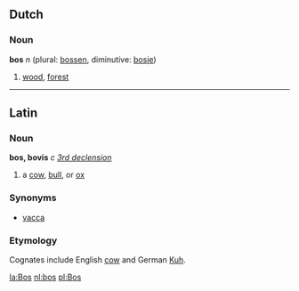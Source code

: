 ==Dutch==
===Noun===
'''bos''' ''n'' (plural: [[bossen]], diminutive: [[bosje]])

# [[wood]], [[forest]]
----
==Latin==
===Noun===
'''bos, bovis''' ''c'' ''[[Wiktionary Appendix:Latin third declension|3rd declension]]''

#a [[cow]], [[bull]], or [[ox]]
===Synonyms===
*[[vacca]]
===Etymology===
Cognates include English [[cow]] and German [[Kuh]].

[[la:Bos]]
[[nl:bos]]
[[pl:Bos]]